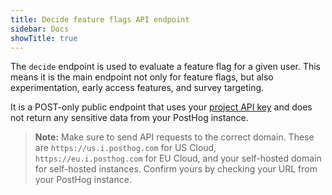 ```yaml
---
title: Decide feature flags API endpoint
sidebar: Docs
showTitle: true
---
```


The `decide` endpoint is used to evaluate a feature flag for a given user. This means it is the main endpoint not only for feature flags, but also experimentation, early access features, and survey targeting.

It is a POST-only public endpoint that uses your [project API key](https://app.posthog.com/project/settings) and does not return any sensitive data from your PostHog instance.

> **Note:** Make sure to send API requests to the correct domain. These are `https://us.i.posthog.com` for US Cloud, `https://eu.i.posthog.com` for EU Cloud, and your self-hosted domain for self-hosted instances. Confirm yours by checking your URL from your PostHog instance.


<APIFeatureFlagsCode />